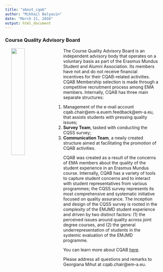 ```yaml
---
title: "about_cqab"
author: "Mikhail Balyasin"
date: "March 21, 2016"
output: html_document
---
```


### Course Quality Advisory Board

<a href="http://www.em-a.eu/en/about-ema/advisory-boards/course-quality.html" target = "_blank" onclick="ga('send', 'event', 'click', 'link', 'cqab', 1)"><img src="data/CQAB_large.png" width="30%" align="left" style="margin: 0px 20px"/></a> The Course Quality Advisory Board is an independent advisory body that operates on a voluntary basis as part of the Erasmus Mundus Student and Alumni Association. Its members have not and do not receive financial incentives  for their CQAB-related activities. CQAB Membership selection is made through a competitive recruitment process among EMA members. Internally, CQAB has three main separate structures:

   1. Management of the e-mail account <a mailto="em.feedback@em-a.eu" onclick="ga('send', 'event', 'click', 'link', 'em.feedback', 1)">cqab.chair@em-a.eu</a>em.feedback@em-a.eu</a>, that assists students with pressing quality issues;
   2. **Survey Team**, tasked with conducting the CQSS survey;
   3. **Communication Team**, a newly created structure aimed at facilitating the promotion of CQAB activities.
 
CQAB was created as a result of the concerns of EMA members about the quality of the student experience in an Erasmus Mundus course. Internally, CQAB has a variety of tools to capture student concerns and to interact with student representatives from various programmes; the CQSS survey represents its most comprehensive and systematic initiative focused on quality assurance. The inception and design of the CQSS survey is rooted in the complexity of the EMJMD student experience and driven by two distinct factors: (1) the perceived issues around quality across joint degree courses, and (2) the general underrepresentation of students in the systemic evaluation of the EMJMD programme.

You can learn more about CQAB <a href="http://www.em-a.eu/en/about-ema/advisory-boards/course-quality.html" target = "_blank" onclick="ga('send', 'event', 'click', 'link', 'cqab', 1)">here</a>.

Please address all questions and remarks to Georgiana Mihut at <a mailto="cqab.chair@em-a.eu" onclick="ga('send', 'event', 'click', 'link', 'cqab.chair', 1)">cqab.chair@em-a.eu</a>.
